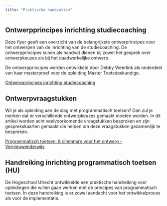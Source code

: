 ```yaml
---
title: "Praktische handvatten"
---
```


## Ontwerpprincipes inrichting studiecoaching 

Deze flyer geeft een overzicht van de belangrijkste ontwerprincipes voor het ontwerpen van de inrichting van de studiecoaching. De ontwerpprincipes kunen als handvat dienen bij zowel het gesprek over ontwerpkeuzes als bij het daadwerkelijke ontwerp.  

De ontwerpprincipes werden ontwikkeld door Debby Weerlink als onderdeel van haar masterproef voor de opleiding Master Toetsdeskundige. 

[Ontwerpprincipes inrichting studiecoaching](./bronnen/81_Ontwerpprincipes_studiecoaching.pdf)

## Ontwerpvraagstukken 

Wil je als opleiding aan de slag met programmatisch toetsen? Dan zul je merken dat er verschillende ontwerpkeuzes gemaakt moeten worden. In dit artikel worden acht veelvoorkomende vraagstukken besproken en zijn gesprekskaarten gemaakt die helpen om deze vraagstukken gezamenlijk te bespreken. 

[Programmatisch toetsen: 8 dilemma's voor het ontwerp - Vernieuwenderwijs](https://www.vernieuwenderwijs.nl/programmatisch-toetsen-8-dilemmas/)

## Handreiking inrichting programmatisch toetsen (HU)

De Hogeschool Utrecht ontwikkelde een praktische handreiking voor opleidingen die willen gaan werken met de principes van programmatisch toetsen. In deze handreiking is er zowel aandacht voor het ontwikkelproces als voor de implementatie. 